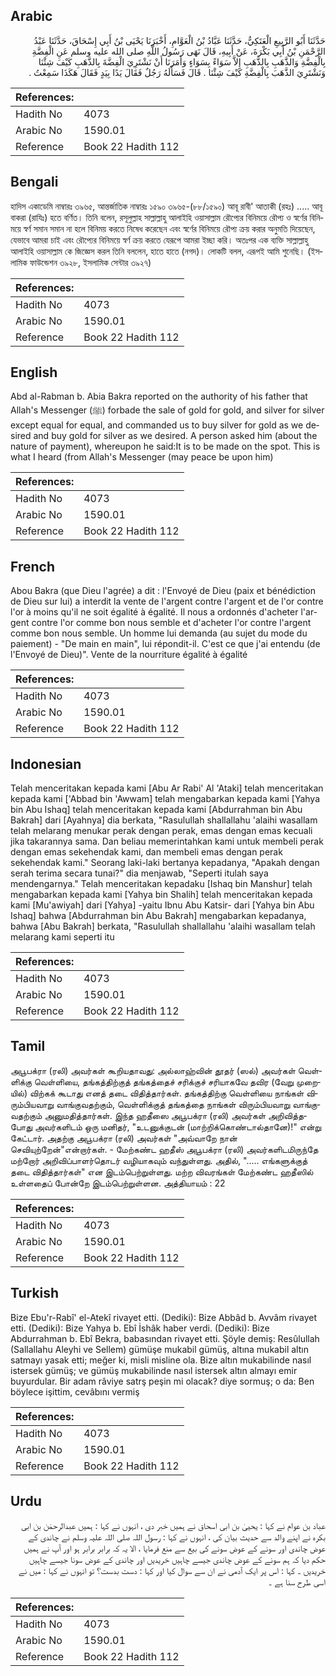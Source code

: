 ## Arabic


<div dir="rtl" lang="ar" style={{fontSize:'larger',backgroundColor:'#f8f9fa',padding:20}}>
حَدَّثَنَا أَبُو الرَّبِيعِ الْعَتَكِيُّ، حَدَّثَنَا عَبَّادُ بْنُ الْعَوَّامِ، أَخْبَرَنَا يَحْيَى بْنُ أَبِي إِسْحَاقَ، حَدَّثَنَا عَبْدُ الرَّحْمَنِ بْنُ أَبِي بَكْرَةَ، عَنْ أَبِيهِ، قَالَ نَهَى رَسُولُ اللَّهِ صلى الله عليه وسلم عَنِ الْفِضَّةِ بِالْفِضَّةِ وَالذَّهَبِ بِالذَّهَبِ إِلاَّ سَوَاءً بِسَوَاءٍ وَأَمَرَنَا أَنْ نَشْتَرِيَ الْفِضَّةَ بِالذَّهَبِ كَيْفَ شِئْنَا وَنَشْتَرِيَ الذَّهَبَ بِالْفِضَّةِ كَيْفَ شِئْنَا ‏.‏ قَالَ فَسَأَلَهُ رَجُلٌ فَقَالَ يَدًا بِيَدٍ فَقَالَ هَكَذَا سَمِعْتُ ‏.‏
</div>
<div style={{backgroundColor:'#f8f9fa',padding:20, marginBottom: 10}}><table> <thead> <tr> <th>References:</th> <th></th> </tr> </thead> <tbody><tr><td>Hadith No</td><td>4073</td></tr><tr><td>Arabic No</td><td>1590.01</td></tr><tr><td>Reference</td><td>Book 22 Hadith 112</td></tr></tbody></table></div>

## Bengali


<div dir="ltr" lang="bn" style={{fontSize:'larger',backgroundColor:'#f8f9fa',padding:20}}>
হাদিস একাডেমি নাম্বারঃ ৩৯৬৫, আন্তর্জাতিক নাম্বারঃ ১৫৯০ ৩৯৬৫-(৮৮/১৫৯০) আবূ রাবী' আতাকী (রহঃ) ..... আবূ বাকরা (রাযিঃ) হতে বর্ণিত। তিনি বলেন, রসূলুল্লাহ সাল্লাল্লাহু আলাইহি ওয়াসাল্লাম রৌপ্যের বিনিময়ে রৌপ্য ও স্বর্ণের বিনিময়ে স্বর্ণ সমান সমান না হলে বিনিময় করতে নিষেধ করেছেন এবং স্বর্ণের বিনিময়ে রৌপ্য ক্রয় করার অনুমতি দিয়েছেন, যেভাবে আমরা চাই এবং রৌপ্যের বিনিময়ে স্বর্ণ ক্রয় করতে যেরূপে আমরা ইচ্ছা করি। অতঃপর এক ব্যক্তি সাল্লাল্লাহু আলাইহি ওয়াসাল্লাম কে জিজ্ঞেস করল তিনি বললেন, হাতে হাতে (নগদ)। লোকটি বলল, এরূপই আমি শুনেছি। (ইসলামিক ফাউন্ডেশন ৩৯২৮, ইসলামিক সেন্টার ৩৯২৭)
</div>
<div style={{backgroundColor:'#f8f9fa',padding:20, marginBottom: 10}}><table> <thead> <tr> <th>References:</th> <th></th> </tr> </thead> <tbody><tr><td>Hadith No</td><td>4073</td></tr><tr><td>Arabic No</td><td>1590.01</td></tr><tr><td>Reference</td><td>Book 22 Hadith 112</td></tr></tbody></table></div>

## English


<div dir="ltr" lang="en" style={{fontSize:'larger',backgroundColor:'#f8f9fa',padding:20}}>
Abd al-Rabman b. Abia Bakra reported on the authority of his father that Allah's Messenger (ﷺ) forbade the sale of gold for gold, and silver for silver except equal for equal, and commanded us to buy silver for gold as we desired and buy gold for silver as we desired. A person asked him (about the nature of payment), whereupon he said:It is to be made on the spot. This is what I heard (from Allah's Messenger (may peace be upon him)
</div>
<div style={{backgroundColor:'#f8f9fa',padding:20, marginBottom: 10}}><table> <thead> <tr> <th>References:</th> <th></th> </tr> </thead> <tbody><tr><td>Hadith No</td><td>4073</td></tr><tr><td>Arabic No</td><td>1590.01</td></tr><tr><td>Reference</td><td>Book 22 Hadith 112</td></tr></tbody></table></div>

## French


<div dir="ltr" lang="fr" style={{fontSize:'larger',backgroundColor:'#f8f9fa',padding:20}}>
Abou Bakra (que Dieu l'agrée) a dit : l'Envoyé de Dieu (paix et bénédiction de Dieu sur lui) a interdit la vente de l'argent contre l'argent et de l'or contre l'or à moins qu'il ne soit égalité à égalité. Il nous a ordonnés d'acheter l'argent contre l'or comme bon nous semble et d'acheter l'or contre l'argent comme bon nous semble. Un homme lui demanda (au sujet du mode du paiement) - "De main en main", lui répondit-il. C'est ce que j'ai entendu (de l'Envoyé de Dieu)". Vente de la nourriture égalité à égalité
</div>
<div style={{backgroundColor:'#f8f9fa',padding:20, marginBottom: 10}}><table> <thead> <tr> <th>References:</th> <th></th> </tr> </thead> <tbody><tr><td>Hadith No</td><td>4073</td></tr><tr><td>Arabic No</td><td>1590.01</td></tr><tr><td>Reference</td><td>Book 22 Hadith 112</td></tr></tbody></table></div>

## Indonesian


<div dir="ltr" lang="id" style={{fontSize:'larger',backgroundColor:'#f8f9fa',padding:20}}>
Telah menceritakan kepada kami [Abu Ar Rabi' Al 'Ataki] telah menceritakan kepada kami ['Abbad bin 'Awwam] telah mengabarkan kepada kami [Yahya bin Abu Ishaq] telah menceritakan kepada kami [Abdurrahman bin Abu Bakrah] dari [Ayahnya] dia berkata, "Rasulullah shallallahu 'alaihi wasallam telah melarang menukar perak dengan perak, emas dengan emas kecuali jika takarannya sama. Dan beliau memerintahkan kami untuk membeli perak dengan emas sekehendak kami, dan membeli emas dengan perak sekehendak kami." Seorang laki-laki bertanya kepadanya, "Apakah dengan serah terima secara tunai?" dia menjawab, "Seperti itulah saya mendengarnya." Telah menceritakan kepadaku [Ishaq bin Manshur] telah mengabarkan kepada kami [Yahya bin Shalih] telah menceritakan kepada kami [Mu'awiyah] dari [Yahya] -yaitu Ibnu Abu Katsir- dari [Yahya bin Abu Ishaq] bahwa [Abdurrahman bin Abu Bakrah] mengabarkan kepadanya, bahwa [Abu Bakrah] berkata, "Rasulullah shallallahu 'alaihi wasallam telah melarang kami seperti itu
</div>
<div style={{backgroundColor:'#f8f9fa',padding:20, marginBottom: 10}}><table> <thead> <tr> <th>References:</th> <th></th> </tr> </thead> <tbody><tr><td>Hadith No</td><td>4073</td></tr><tr><td>Arabic No</td><td>1590.01</td></tr><tr><td>Reference</td><td>Book 22 Hadith 112</td></tr></tbody></table></div>

## Tamil


<div dir="ltr" lang="ta" style={{fontSize:'larger',backgroundColor:'#f8f9fa',padding:20}}>
அபூபக்ரா (ரலி) அவர்கள் கூறியதாவது: அல்லாஹ்வின் தூதர் (ஸல்) அவர்கள் வெள்ளிக்கு வெள்ளியை, தங்கத்திற்குத் தங்கத்தைச் சரிக்குச் சரியாகவே தவிர (வேறு முறையில்) விற்கக் கூடாது எனத் தடை விதித்தார்கள். தங்கத்திற்கு வெள்ளியை நாங்கள் விரும்பியவாறு வாங்குவதற்கும், வெள்ளிக்குத் தங்கத்தை நாங்கள் விரும்பியவாறு வாங்குவதற்கும் அனுமதித்தார்கள். இந்த ஹதீஸை அபூபக்ரா (ரலி) அவர்கள் அறிவித்தபோது அவர்களிடம் ஒரு மனிதர், "உடனுக்குடன் (மாற்றிக்கொண்டால்தானே)!" என்று கேட்டார். அதற்கு அபூபக்ரா (ரலி) அவர்கள் "அவ்வாறே நான் செவியுற்றேன்"என்றார்கள். - மேற்கண்ட ஹதீஸ் அபூபக்ரா (ரலி) அவர்களிடமிருந்தே மற்றோர் அறிவிப்பாளர்தொடர் வழியாகவும் வந்துள்ளது. அதில், "..... எங்களுக்குத் தடை விதித்தார்கள்" என இடம்பெற்றுள்ளது. மற்ற விவரங்கள் மேற்கண்ட ஹதீஸில் உள்ளதைப் போன்றே இடம்பெற்றுள்ளன. அத்தியாயம் : 22
</div>
<div style={{backgroundColor:'#f8f9fa',padding:20, marginBottom: 10}}><table> <thead> <tr> <th>References:</th> <th></th> </tr> </thead> <tbody><tr><td>Hadith No</td><td>4073</td></tr><tr><td>Arabic No</td><td>1590.01</td></tr><tr><td>Reference</td><td>Book 22 Hadith 112</td></tr></tbody></table></div>

## Turkish


<div dir="ltr" lang="tr" style={{fontSize:'larger',backgroundColor:'#f8f9fa',padding:20}}>
Bize Ebu'r-Rabî' el-Atekî rivayet etti. (Dediki): Bize Abbâd b. Avvâm rivayet etti. (Dediki): Bize Yahya b. Ebî İshâk haber verdi. (Dediki): Bize Abdurrahman b. Ebî Bekra, babasından rivayet etti. Şöyle demiş: Resûlullah (Sallallahu Aleyhi ve Sellem) gümüşe mukabil gümüş, altına mukabil altın satmayı yasak etti; meğer ki, misli misline ola. Bize altın mukabilinde nasıl istersek gümüş; ve gümüş mukabilinde nasıl istersek altın almayı emir buyurdular. Bir adam râviye satrş peşin mi olacak? diye sormuş; o da: Ben böylece işittim, cevâbını vermiş
</div>
<div style={{backgroundColor:'#f8f9fa',padding:20, marginBottom: 10}}><table> <thead> <tr> <th>References:</th> <th></th> </tr> </thead> <tbody><tr><td>Hadith No</td><td>4073</td></tr><tr><td>Arabic No</td><td>1590.01</td></tr><tr><td>Reference</td><td>Book 22 Hadith 112</td></tr></tbody></table></div>

## Urdu


<div dir="rtl" lang="ur" style={{fontSize:'larger',backgroundColor:'#f8f9fa',padding:20}}>
عباد بن عوام نے کہا : یحییٰ بن ابی اسحاق نے ہمیں خبر دی ، انہوں نے کہا : ہمیں عبدالرحمٰن بن ابی بکرہ نے اپنے والد سے حدیث بیان کی ، انہوں نے کہا : رسول اللہ صلی اللہ علیہ وسلم نے چاندی کے عوض چاندی اور سونے کے عوض سونے کی بیع سے منع فرمایا ، الا یہ کہ برابر برابر ہو اور آپ نے ہمیں حکم دیا کہ ہم سونے کے عوض چاندی جیسے چاہیں خریدیں اور چاندی کے عوض سونا جیسے چاہیں خریدیں ۔ کہا : اس پر ایک آدمی نے ان سے سوال کیا اور کہا : دست بدست؟ تو انہوں نے کہا : میں نے اسی طرح سنا ہے ۔
</div>
<div style={{backgroundColor:'#f8f9fa',padding:20, marginBottom: 10}}><table> <thead> <tr> <th>References:</th> <th></th> </tr> </thead> <tbody><tr><td>Hadith No</td><td>4073</td></tr><tr><td>Arabic No</td><td>1590.01</td></tr><tr><td>Reference</td><td>Book 22 Hadith 112</td></tr></tbody></table></div>